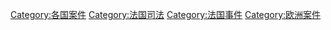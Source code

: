 [[Category:各国案件|Category:各国案件]]
[[Category:法国司法|Category:法国司法]]
[[Category:法国事件|Category:法国事件]]
[[Category:欧洲案件|Category:欧洲案件]]
